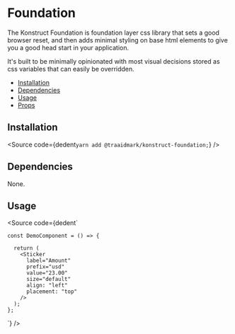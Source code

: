 
# Foundation

The Konstruct Foundation is foundation layer css library that sets a good browser reset, and then adds minimal styling on base html elements to give you a good head start in your application.

It's built to be minimally opinionated with most visual decisions stored as css variables that can easily be overridden.

- [Installation](#installation)
- [Dependencies](#dependencies)
- [Usage](#usage)
- [Props](#props)

## Installation

<Source
  code={dedent`
    yarn add @traaidmark/konstruct-foundation;
  `}
/>

## Dependencies

None.

## Usage



<Source
  code={dedent`
    
    const DemoComponent = () => {
      
      return (
        <Sticker
          label="Amount"
          prefix="usd"
          value="23.00"
          size="default"
          align: "left"
          placement: "top"
        />
      );
    };
  `}
/>


